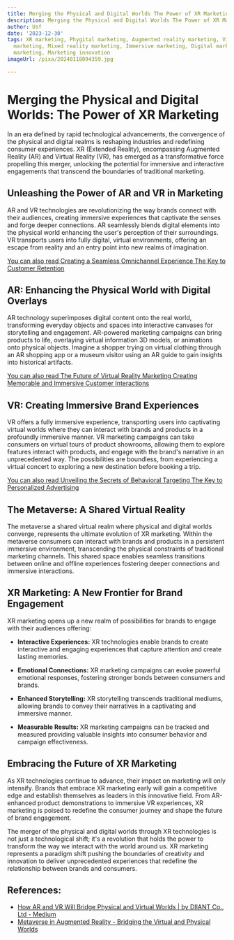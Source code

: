 ```yaml
---
title: Merging the Physical and Digital Worlds The Power of XR Marketing
description: Merging the Physical and Digital Worlds The Power of XR Marketing
author: Usf
date: '2023-12-30'
tags: XR marketing, Phygital marketing, Augmented reality marketing, Virtual reality
  marketing, Mixed reality marketing, Immersive marketing, Digital marketing, Technology
  marketing, Marketing innovation
imageUrl: /pixa/20240118094359.jpg

---
```

# Merging the Physical and Digital Worlds: The Power  of XR Marketing

In an era defined by rapid technological advancements, the convergence of the physical  and digital realms is reshaping industries and redefining consumer experiences. XR (Extended Reality), encompassing Augmented Reality (AR) and Virtual  Reality (VR), has emerged as a transformative  force propelling  this merger, unlocking the potential for immersive and interactive engagements that transcend the boundaries of traditional marketing.

## Unleashing the Power of AR  and VR in Marketing

AR and VR technologies are revolutionizing the way brands connect with their audiences, creating  immersive experiences that captivate the senses and forge deeper connections. AR seamlessly blends digital elements into the physical world enhancing the user's perception  of their surroundings. VR transports users into fully digital, virtual environments, offering an escape  from reality and  an entry point into new realms of imagination.

[You can also read Creating a Seamless Omnichannel Experience The Key to Customer Retention](Creating%20a%20Seamless%20Omnichannel%20Experience%20The%20Key%20to%20Customer%20Retention)


## AR: Enhancing  the Physical World with Digital  Overlays

AR technology superimposes digital  content onto the  real world, transforming everyday objects and spaces into interactive canvases for storytelling and engagement. AR-powered marketing campaigns can bring products to life, overlaying virtual information 3D models, or animations onto physical  objects. Imagine a shopper trying  on virtual clothing through an AR shopping app or a museum visitor using  an AR guide to gain  insights into  historical artifacts.

[You can also  read The  Future of Virtual Reality Marketing Creating Memorable and Immersive Customer  Interactions](The%20Future%20of%20Virtual%20Reality%20Marketing%20Creating%20Memorable%20and%20Immersive%20Customer%20Interactions)


##  VR: Creating Immersive Brand Experiences

VR offers a fully immersive experience, transporting users into  captivating virtual worlds where they can interact with  brands and products in a profoundly immersive  manner. VR  marketing campaigns can take consumers on  virtual tours of product showrooms, allowing them to explore features interact with products, and engage with the brand's narrative in an unprecedented way. The possibilities  are boundless, from experiencing a virtual concert to  exploring a new destination before booking a trip.

[You can also read Unveiling the Secrets of Behavioral Targeting The Key to Personalized Advertising](Unveiling%20the%20Secrets%20of%20Behavioral%20Targeting%20The%20Key%20to%20Personalized%20Advertising)


## The Metaverse: A Shared Virtual Reality

The metaverse a shared virtual realm where physical and digital worlds converge, represents the ultimate evolution of XR marketing. Within  the metaverse consumers can interact with brands and products in a  persistent  immersive environment, transcending the physical constraints of traditional marketing channels.  This  shared space enables seamless transitions between online and  offline experiences  fostering deeper connections and  immersive interactions.

##  XR  Marketing: A New Frontier for Brand Engagement

XR marketing opens up a new realm of possibilities for brands to engage with their audiences offering:

- **Interactive Experiences:** XR technologies enable brands to create interactive and engaging experiences that capture attention and create lasting memories.

-  **Emotional Connections:** XR marketing campaigns  can evoke powerful emotional responses, fostering stronger bonds between  consumers  and brands.

- **Enhanced Storytelling:** XR storytelling transcends traditional mediums, allowing brands to convey their narratives in a captivating and immersive manner.

- **Measurable Results:** XR marketing campaigns can be tracked and measured providing valuable insights into consumer behavior  and  campaign effectiveness.

## Embracing the  Future of XR Marketing

As XR technologies continue to  advance, their impact on marketing will only intensify. Brands that embrace XR  marketing early will gain a competitive  edge and establish themselves as leaders in this innovative field. From AR-enhanced product demonstrations to immersive VR experiences, XR marketing is poised to redefine the  consumer journey and shape  the future  of brand engagement.

The merger of the physical and digital  worlds through XR technologies is not just a technological shift; it's a revolution that holds the  power to transform the  way we  interact with the world  around us. XR marketing represents  a paradigm shift pushing the boundaries of creativity and innovation to  deliver unprecedented experiences that redefine the relationship between  brands and consumers.

## References:
- [How AR and VR Will Bridge Physical and Virtual Worlds | by DIIANT Co., Ltd - Medium](https://medium.com/coinmonks/how-ar-and-vr-will-bridge-physical-and-virtual-worlds-6acc35c9a6db)
- [Metaverse in Augmented Reality - Bridging the Virtual and Physical Worlds](https://www.financemagnates.com/cryptocurrency/metaverse-in-augmented-reality-bridging-the-virtual-and-physical-worlds/)
